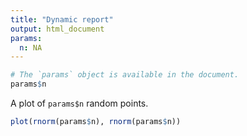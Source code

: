 ```yaml
---
title: "Dynamic report"
output: html_document
params:
  n: NA
---
```

  
  ```r
# The `params` object is available in the document.
params$n
```

A plot of `params$n` random points.

```r
plot(rnorm(params$n), rnorm(params$n))
```